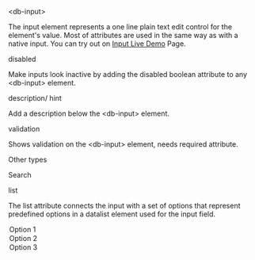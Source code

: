 
<Meta title="Elements/Input/Intro" />

<db-headline variant="1">&lt;db-input&gt;</db-headline>

The input element represents a one line plain text edit control for the element's value. Most of attributes are used in the same way as with a native input. You can try out on <a href="/story/db-input--live-demo">Input Live Demo</a> Page.

<Canvas>
  <db-input label="Semitransparent" name="input-name"></db-input>
  <db-input label="White" name="input-name" variant="white"></db-input>
  <db-input label="Solid" name="input-name" variant="solid"></db-input>
  <db-input label="Outline" name="input-name" variant="outline"></db-input>
</Canvas>

<db-headline variant="2">disabled</db-headline>

Make inputs look inactive by adding the disabled boolean attribute to any &lt;db-input&gt; element.

<Canvas>
  <db-input label="Inputfield" name="input-name" disabled></db-input>
</Canvas>

<db-headline variant="2">description/ hint</db-headline>

Add a description below the &lt;db-input&gt; element.

<Canvas>
  <db-input
    label="Inputfield"
    name="input-name"
    description="A clue, a clue"
  ></db-input>
</Canvas>

<db-headline variant="2">validation</db-headline>

Shows validation on the &lt;db-input&gt; element, needs required attribute.

<Canvas>
  <db-input
    label="Inputfield"
    name="input-name"
    value="Valid"
    required
    minlength={3}
  ></db-input>
  <db-input
    label="Inputfield"
    name="input-name"
    required
    minlength={3}
  ></db-input>
</Canvas>

<db-headline variant="2">Other types</db-headline>

<Canvas>
  <db-input
    label="Color"
    name="input-name"
    type="color"
    description="Only colors are allowed"
  ></db-input>
  <db-input
    label="Email"
    name="input-name"
    type="email"
    description="Only emails are allowed"
  ></db-input>
  <db-input
    label="Password"
    name="input-name"
    type="password"
    description="Only passwords are allowed"
  ></db-input>
  <db-input
    label="Number"
    name="input-name"
    type="number"
    description="Only numbers are allowed"
  ></db-input>
  <db-input
    label="Date"
    name="input-name"
    type="date"
    description="Only dates are allowed"
  ></db-input>
  <db-input
    label="Month"
    name="input-name"
    type="month"
    description="Only months are allowed"
  ></db-input>
  <db-input
    label="Week"
    name="input-name"
    type="week"
    description="Only weeks are allowed"
  ></db-input>
  <db-input
    label="Time"
    name="input-name"
    type="time"
    description="Only times are allowed"
  ></db-input>
</Canvas>

<db-headline variant="2">Search</db-headline>

<Canvas>
  <db-input
    label="Inputfield"
    name="input-name"
    type="search"
    placeholder="Search me"
  ></db-input>
</Canvas>

<db-headline variant="2">list</db-headline>

The list attribute connects the input with a set of options that represent predefined options in a datalist element used for the input field.

<Canvas>
  <db-input label="Inputfield" name="input-name" list="datalist">
    <option value="Value 1">Option 1</option>
    <option value="Value 2">Option 2</option>
    <option value="Value 3">Option 3</option>
  </db-input>
</Canvas>

<Readme />
